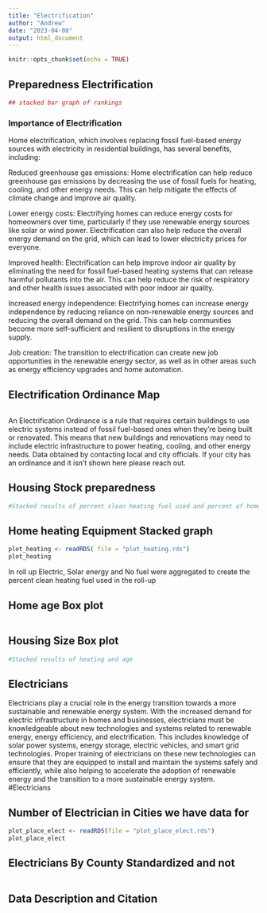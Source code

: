 ```yaml
---
title: "Electrification"
author: "Andrew"
date: "2023-04-08"
output: html_document
---
```


```r
knitr::opts_chunk$set(echo = TRUE)
```

## Preparedness Electrification

```r
## stacked bar graph of rankings 
```
### Importance of Electrification
Home electrification, which involves replacing fossil fuel-based energy sources with electricity in residential buildings, has several benefits, including:

Reduced greenhouse gas emissions: Home electrification can help reduce greenhouse gas emissions by decreasing the use of fossil fuels for heating, cooling, and other energy needs. This can help mitigate the effects of climate change and improve air quality.

Lower energy costs: Electrifying homes can reduce energy costs for homeowners over time, particularly if they use renewable energy sources like solar or wind power. Electrification can also help reduce the overall energy demand on the grid, which can lead to lower electricity prices for everyone.

Improved health: Electrification can help improve indoor air quality by eliminating the need for fossil fuel-based heating systems that can release harmful pollutants into the air. This can help reduce the risk of respiratory and other health issues associated with poor indoor air quality.

Increased energy independence: Electrifying homes can increase energy independence by reducing reliance on non-renewable energy sources and reducing the overall demand on the grid. This can help communities become more self-sufficient and resilient to disruptions in the energy supply.

Job creation: The transition to electrification can create new job opportunities in the renewable energy sector, as well as in other areas such as energy efficiency upgrades and home automation.

## Electrification Ordinance Map
```r

```
An Electrification Ordinance is a rule that requires certain buildings to use electric systems instead of fossil fuel-based ones when they're being built or renovated. This means that new buildings and renovations may need to include electric infrastructure to power heating, cooling, and other energy needs. 
Data obtained by contacting local and city officials. If your city has an ordinance and it isn't shown here please reach out.

## Housing Stock preparedness

```r
#Stacked results of percent clean heating fuel used and percent of homes built in the last 20 years?
```


## Home heating Equipment Stacked graph 

```r
plot_heating <- readRDS( file = "plot_heating.rds")
plot_heating
```
In roll up Electric, Solar energy and No fuel were aggregated to create the percent clean heating fuel used in the roll-up

## Home age Box plot

```r

```

## Housing Size Box plot

```r
#Stacked results of heating and age 
```
## Electricians 
Electricians play a crucial role in the energy transition towards a more sustainable and renewable energy system. With the increased demand for electric infrastructure in homes and businesses, electricians must be knowledgeable about new technologies and systems related to renewable energy, energy efficiency, and electrification. This includes knowledge of solar power systems, energy storage, electric vehicles, and smart grid technologies. Proper training of electricians on these new technologies can ensure that they are equipped to install and maintain the systems safely and efficiently, while also helping to accelerate the adoption of renewable energy and the transition to a more sustainable energy system.
#Electricians

## Number of Electrician in Cities we have data for

```r
plot_place_elect <- readRDS(file = "plot_place_elect.rds")
plot_place_elect
```
## Electricians By County Standardized and not

```r

```
 

## Data Description and Citation